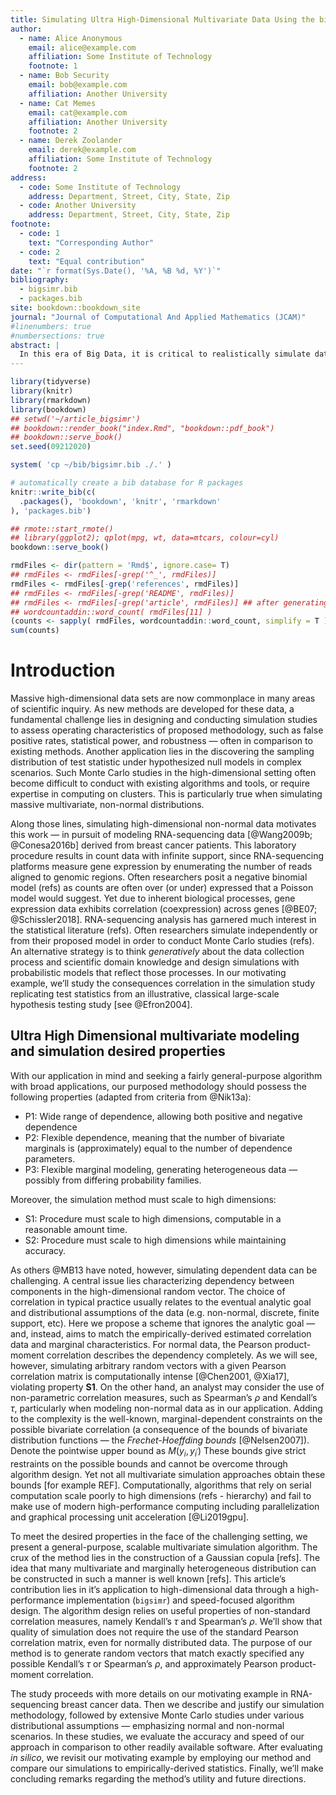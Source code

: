```yaml
--- 
title: Simulating Ultra High-Dimensional Multivariate Data Using the bigsimr R Package
author:
  - name: Alice Anonymous
    email: alice@example.com
    affiliation: Some Institute of Technology
    footnote: 1
  - name: Bob Security
    email: bob@example.com
    affiliation: Another University
  - name: Cat Memes
    email: cat@example.com
    affiliation: Another University
    footnote: 2
  - name: Derek Zoolander
    email: derek@example.com
    affiliation: Some Institute of Technology
    footnote: 2
address:
  - code: Some Institute of Technology
    address: Department, Street, City, State, Zip
  - code: Another University
    address: Department, Street, City, State, Zip
footnote:
  - code: 1
    text: "Corresponding Author"
  - code: 2
    text: "Equal contribution"
date: "`r format(Sys.Date(), '%A, %B %d, %Y')`"
bibliography:
  - bigsimr.bib
  - packages.bib
site: bookdown::bookdown_site
journal: "Journal of Computational And Applied Mathematics (JCAM)"
#linenumbers: true
#numbersections: true
abstract: |
  In this era of Big Data, it is critical to realistically simulate data to conduct informative Monte Carlo studies. This is problematic when data are inherently multivariate while at the same time are (ultra-) high dimensional. This situation appears frequently in observational data found on online and in high-throughput biomedical experiments (e.g., RNA-sequencing). Due to the difficulty in simulating realistic correlated data points, researchers often resort to simulation designs that posit independence --- greatly diminishing the insight into the empirical operating characteristics of any proposed methodology.  Major challenges lie in the computational complexity involved in simulating these massive random vectors. We propose a fairly general, scalable procedure to simulate high-dimensional multivariate distributions with pre-specified marginal characteristics and dependency characteristics. As a motivating example, we use our methodology to study large-scale statistical inferential procedures applied to cancer-related RNA-sequencing data sets. The proposed algorithm is implemented as the `bigsimr` R package.
---
```


```r
library(tidyverse)
library(knitr)
library(rmarkdown)
library(bookdown)
## setwd('~/article_bigsimr')
## bookdown::render_book("index.Rmd", "bookdown::pdf_book")
## bookdown::serve_book()
set.seed(09212020)
```

```r
system( 'cp ~/bib/bigsimr.bib ./.' )
```

```r
# automatically create a bib database for R packages
knitr::write_bib(c(
  .packages(), 'bookdown', 'knitr', 'rmarkdown'
), 'packages.bib')
```

```r
## rmote::start_rmote()
## library(ggplot2); qplot(mpg, wt, data=mtcars, colour=cyl)
bookdown::serve_book()
```

```r
rmdFiles <- dir(pattern = 'Rmd$', ignore.case= T)
## rmdFiles <- rmdFiles[-grep('^_', rmdFiles)]
rmdFiles <- rmdFiles[-grep('references', rmdFiles)]
## rmdFiles <- rmdFiles[-grep('README', rmdFiles)]
## rmdFiles <- rmdFiles[-grep('article', rmdFiles)] ## after generating a single document
## wordcountaddin::word_count( rmdFiles[11] )
(counts <- sapply( rmdFiles, wordcountaddin::word_count, simplify = T ))
sum(counts)
```

# Introduction

Massive high-dimensional data sets are now commonplace in many areas of scientific inquiry. As new methods are developed for these data, a fundamental challenge lies in designing and conducting simulation studies to assess operating characteristics of proposed methodology, such as false positive rates, statistical power, and robustness --- often in comparison to existing methods. Another application lies in the discovering the sampling distribution of test statistic under hypothesized null models in complex scenarios. Such Monte Carlo studies in the high-dimensional setting often become difficult to conduct with existing algorithms and tools, or require expertise in computing on clusters. This is particularly true when simulating massive multivariate, non-normal distributions. 

Along those lines, simulating high-dimensional non-normal data motivates this work --- in pursuit of modeling RNA-sequencing data [@Wang2009b; @Conesa2016b] derived from breast cancer patients. This laboratory procedure results in count data with infinite support, since RNA-sequencing platforms measure gene expression by enumerating the number of reads aligned to genomic regions. Often researchers posit a negative binomial model (refs) as counts are often over (or under) expressed that a Poisson model would suggest. Yet due to inherent biological processes, gene expression data exhibits correlation (coexpression) across genes [@BE07; @Schissler2018]. RNA-sequencing analysis has garnered much interest in the statistical literature (refs). Often researchers simulate independently or from their proposed model in order to conduct Monte Carlo studies (refs). An alternative strategy is to think *generatively* about the data collection process and scientific domain knowledge and design simulations with probabilistic models that reflect those processes. In our motivating example, we'll study the consequences correlation in the simulation study replicating test statistics from an illustrative, classical large-scale hypothesis testing study [see @Efron2004].

## Ultra High Dimensional multivariate modeling and simulation desired properties

With our application in mind and seeking a fairly general-purpose algorithm with broad applications, our purposed methodology should possess the following properties (adapted from criteria from @Nik13a):

* P1: Wide range of dependence, allowing both positive and negative dependence
* P2: Flexible dependence, meaning that the number of bivariate marginals is (approximately) equal to the number of dependence parameters.
* P3: Flexible marginal modeling, generating heterogeneous data --- possibly from differing probability families.

Moreover, the simulation method must scale to high dimensions:

* S1: Procedure must scale to high dimensions, computable in a reasonable amount time.
* S2: Procedure must scale to high dimensions while maintaining accuracy.

As others @MB13 have noted, however, simulating dependent data can be challenging. A central issue lies characterizing dependency between components in the high-dimensional random vector. The choice of correlation in typical practice usually relates to the eventual analytic goal and distributional assumptions of the data (e.g. non-normal, discrete, finite support, etc). Here we propose a scheme that ignores the analytic goal --- and, instead, aims to match the empirically-derived estimated correlation data and marginal characteristics. For normal data, the Pearson product-moment correlation describes the dependency completely. As we will see, however, simulating arbitrary random vectors with a given Pearson correlation matrix is computationally intense [@Chen2001, @Xia17], violating property **S1**. On the other hand, an analyst may consider the use of non-parametric correlation measures, such as Spearman's $\rho$ and Kendall's $\tau$, particularly when modeling non-normal data as in our application. Adding to the complexity is the well-known, marginal-dependent constraints on the possible bivariate correlation (a consequence of the bounds of bivariate distribution functions --- the *Frechet-Hoeffding bounds* [@Nelsen2007]). Denote the pointwise upper bound as $M(y_i, y_{i^\prime})$ These bounds give strict restraints on the possible bounds and cannot be overcome through algorithm design. Yet not all multivariate simulation approaches obtain these bounds [for example REF]. Computationally, algorithms that rely on serial computation scale poorly to high dimensions (refs - hierarchy) and fail to make use of modern high-performance computing including parallelization and graphical processing unit acceleration [@Li2019gpu].

To meet the desired properties in the face of the challenging setting, we present a general-purpose, scalable multivariate simulation algorithm. The crux of the method lies in the construction of a Gaussian copula [refs]. The idea that many multivariate and marginally heterogeneous distribution can be constructed in such a manner is well known [refs]. This article's contribution lies in it's application to high-dimensional data through a high-performance implementation (`bigsimr`) and speed-focused algorithm design. The algorithm design relies on useful properties of non-standard correlation measures, namely Kendall's $\tau$ and Spearman's $\rho$. We'll show that quality of simulation does not require the use of the standard Pearson correlation matrix, even for normally distributed data. The purpose of our method is to generate random vectors that match exactly specified any possible Kendall's $\tau$ or Spearman's $\rho$, and approximately Pearson product-moment correlation.

The study proceeds with more details on our motivating example in RNA-sequencing breast cancer data. Then we describe and justify our simulation methodology, followed by extensive Monte Carlo studies under various distributional assumptions --- emphasizing normal and non-normal scenarios. In these studies, we evaluate the accuracy and speed of our approach in comparison to other readily available software. After evaluating *in silico*, we revisit our motivating
example by employing our method and compare our simulations to empirically-derived statistics. Finally, we'll make concluding remarks regarding the method's utility and future directions.

